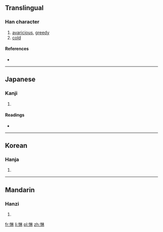 ==Translingual==

===Han character===
{{Han char|rn=61|rad=心|as=08|sn=11|four=9409<sub>0</sub>|canj=心木木 (PDD)|ids=⿰[[忄]][[林]]}}

# [[avaricious]], [[greedy]]
# [[cold]]

====References====
* {{Han ref|kx=0390.300|dkj=10785|dj=0724.260|hdz=42314.010|uh=60CF|ud=24783|bh=D559|bd=54617}}

----

==Japanese==

===Kanji===
{{ja-kanji|grade=|rs=心08}}

# {{defn|lang=ja|sort=心08}}

====Readings====
* {{ja-readings|on=[[らん]] (ran), [[りん]] (rin)|kun=[[むさぼる]] (musaboru)}}

----

==Korean==

===Hanja===
{{ko-hanja|hangeul=[[람]]>[[남]]|eumhun=|rv=ram>nam|mr=ram>nam|y=lam>nam}}

# {{defn|lang=ko|sort=心08}}

----

==Mandarin==

===Hanzi===
{{cmn-hanzi|pin=[[lín]] ([[lin2]])|wg=lin<sup>2</sup>}}

# {{defn|lang=cmn|sort=心08}}

[[fr:惏]]
[[li:惏]]
[[pl:惏]]
[[zh:惏]]